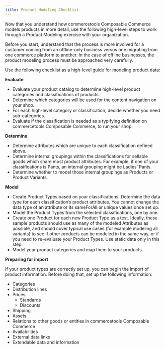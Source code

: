 ```yaml
---
title: Product Modeling Checklist
---
```


Now that you understand how commercetools Composable Commerce models products in more detail, use the following high-level steps to work through a Product Modeling exercise with your organization.

Before you start, understand that the process is more involved for a customer coming from an offline-only business versus one migrating from one commerce platform to another. In the case of offline businesses, the product modeling process must be approached very carefully.

Use the following checklist as a high-level guide for modeling product data:

**Evaluate**

- Evaluate your product catalog to determine high-level product categories and classifications of products.
- Determine which categories will be used for the content navigation on your shop.
- For each high-level category or classification, decide whether you need sub-categories.
- Evaluate if the classification is needed as a typifying definition on commercetools Composable Commerce, to run your shop.

**Determine**

- Determine attributes which are unique to each classification defined above.
- Determine internal groupings within the classifications for sellable goods which share most product attributes. For example, if one of your classifications is Pants, an internal grouping might be Ladies’ Pants.
- Determine whether to model those internal groupings as Products or Product Variants.

**Model**

- Create Product Types based on your classifications.
  Determine the data type for each classification’s product attributes. You cannot change the data type of an attribute or its sameForAll or unique values once set up.
- Model the Product Types from the selected classifications, one by one.
- Create one Product for each new Product Type as a test. Ideally, these sample products should use as many of the modeled Attributes as possible, and should cover typical use cases (for example modeling all variants) to see if other products can be modeled in the same way, or if you need to re-evaluate your Product Types. Use static data only in this step.
- Model your product categories and map them to your products.

**Preparing for import**

If your product types are correctly set up, you can begin the import of product information. Before doing that, set up the following information:

- Categories
- Distribution lines
- Prices
  - Standards
  - Discounts
- Shipping
- Assets
- Relations to other goods or entities in commercetools Composable Commerce
- Availabilities
- External data links
- Extendable data and information
